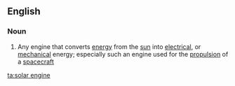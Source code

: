 ==English==

===Noun===
{{wikipedia|Solar Engine}}
{{en-noun|sg=[[solar]] [[engine]]}}

# Any engine that converts [[energy]] from the [[sun]] into [[electrical]], or [[mechanical]] energy; especially such an engine used for the [[propulsion]] of a [[spacecraft]]

[[ta:solar engine]]